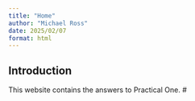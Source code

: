 ```yaml
---
title: "Home"
author: "Michael Ross"
date: 2025/02/07
format: html
---
```


## Introduction

This website contains the answers to Practical One.
#